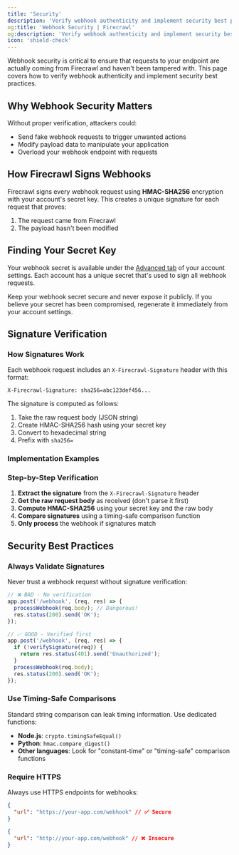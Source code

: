 ```yaml
---
title: 'Security'
description: 'Verify webhook authenticity and implement security best practices'
og:title: 'Webhook Security | Firecrawl'
og:description: 'Verify webhook authenticity and implement security best practices'
icon: 'shield-check'
---
```



Webhook security is critical to ensure that requests to your endpoint are actually coming from Firecrawl and haven't been tampered with. This page covers how to verify webhook authenticity and implement security best practices.

## Why Webhook Security Matters

Without proper verification, attackers could:

- Send fake webhook requests to trigger unwanted actions
- Modify payload data to manipulate your application
- Overload your webhook endpoint with requests

## How Firecrawl Signs Webhooks

Firecrawl signs every webhook request using **HMAC-SHA256** encryption with your account's secret key. This creates a unique signature for each request that proves:

1. The request came from Firecrawl
2. The payload hasn't been modified

## Finding Your Secret Key

Your webhook secret is available under the [Advanced tab](https://www.firecrawl.dev/app/settings?tab=advanced) of your account settings. Each account has a unique secret that's used to sign all webhook requests.

<Warning>
  Keep your webhook secret secure and never expose it publicly. If you believe
  your secret has been compromised, regenerate it immediately from your account
  settings.
</Warning>

## Signature Verification

### How Signatures Work

Each webhook request includes an `X-Firecrawl-Signature` header with this format:

```
X-Firecrawl-Signature: sha256=abc123def456...
```

The signature is computed as follows:

1. Take the raw request body (JSON string)
2. Create HMAC-SHA256 hash using your secret key
3. Convert to hexadecimal string
4. Prefix with `sha256=`

### Implementation Examples

<CodeGroup>

<WebhookSignatureJS />

<WebhookSignaturePython />

</CodeGroup>

### Step-by-Step Verification

1. **Extract the signature** from the `X-Firecrawl-Signature` header
2. **Get the raw request body** as received (don't parse it first)
3. **Compute HMAC-SHA256** using your secret key and the raw body
4. **Compare signatures** using a timing-safe comparison function
5. **Only process** the webhook if signatures match

## Security Best Practices

### Always Validate Signatures

Never trust a webhook request without signature verification:

```javascript
// ❌ BAD - No verification
app.post('/webhook', (req, res) => {
  processWebhook(req.body); // Dangerous!
  res.status(200).send('OK');
});

// ✅ GOOD - Verified first
app.post('/webhook', (req, res) => {
  if (!verifySignature(req)) {
    return res.status(401).send('Unauthorized');
  }
  processWebhook(req.body);
  res.status(200).send('OK');
});
```

### Use Timing-Safe Comparisons

Standard string comparison can leak timing information. Use dedicated functions:

- **Node.js**: `crypto.timingSafeEqual()`
- **Python**: `hmac.compare_digest()`
- **Other languages**: Look for "constant-time" or "timing-safe" comparison functions

### Require HTTPS

Always use HTTPS endpoints for webhooks:

```json
{
  "url": "https://your-app.com/webhook" // ✅ Secure
}
```

```json
{
  "url": "http://your-app.com/webhook" // ❌ Insecure
}
```
